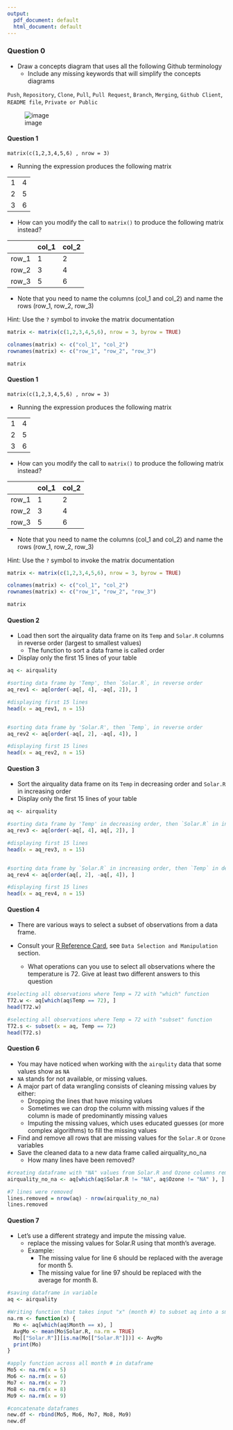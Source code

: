 ```yaml
---
output:
  pdf_document: default
  html_document: default
---
```

### Question 0

*  Draw a concepts diagram that uses all the following Github terminology 
   * Include any missing keywords that will simplify the concepts diagrams 


`Push`, `Repository`, `Clone`, `Pull`, `Pull Request`, `Branch`, `Merging`, `Github Client`, `README file`, `Private or Public`

![image](C:/Users/gails/Desktop/Concept Map_Practical 2.png)


#### Question 1

`matrix(c(1,2,3,4,5,6) , nrow = 3)`

* Running the expression produces the following matrix

|  |  |
|---|---|
| 1 | 4 |
| 2 | 5 |
| 3 | 6 |

* How can you modify the call to `matrix()` to produce the following matrix instead?

|   | col_1 |  col_2 |
| --- |---|---|
| row_1 | 1 | 2 |
| row_2 | 3 | 4 |
| row_3 | 5 | 6 |

* Note that you need to name the columns (col_1 and col_2) and name the rows (row_1, row_2, row_3)

Hint: Use the `?` symbol to invoke the matrix documentation

```r

matrix <- matrix(c(1,2,3,4,5,6), nrow = 3, byrow = TRUE)

colnames(matrix) <- c("col_1", "col_2")
rownames(matrix) <- c("row_1", "row_2", "row_3")

matrix

```

#### Question 1

`matrix(c(1,2,3,4,5,6) , nrow = 3)`

* Running the expression produces the following matrix

|  |  |
|---|---|
| 1 | 4 |
| 2 | 5 |
| 3 | 6 |

* How can you modify the call to `matrix()` to produce the following matrix instead?

|   | col_1 |  col_2 |
| --- |---|---|
| row_1 | 1 | 2 |
| row_2 | 3 | 4 |
| row_3 | 5 | 6 |

* Note that you need to name the columns (col_1 and col_2) and name the rows (row_1, row_2, row_3)

Hint: Use the `?` symbol to invoke the matrix documentation

```r

matrix <- matrix(c(1,2,3,4,5,6), nrow = 3, byrow = TRUE)

colnames(matrix) <- c("col_1", "col_2")
rownames(matrix) <- c("row_1", "row_2", "row_3")

matrix

```

#### Question 2

* Load then sort the airquality data frame on its `Temp` and `Solar.R` columns in reverse order (largest to smallest values)
  * The function to sort a data frame is called order
* Display only the first 15 lines of your table

```r

aq <- airquality

#sorting data frame by 'Temp', then `Solar.R`, in reverse order
aq_rev1 <- aq[order(-aq[, 4], -aq[, 2]), ]

#displaying first 15 lines
head(x = aq_rev1, n = 15)


#sorting data frame by 'Solar.R', then `Temp`, in reverse order
aq_rev2 <- aq[order(-aq[, 2], -aq[, 4]), ]

#displaying first 15 lines
head(x = aq_rev2, n = 15)

```

#### Question 3

* Sort the airquality data frame on its `Temp` in decreasing order and `Solar.R` in increasing order
* Display only the first 15 lines of your table

```r

aq <- airquality

#sorting data frame by 'Temp' in decreasing order, then `Solar.R` in increasing order
aq_rev3 <- aq[order(-aq[, 4], aq[, 2]), ]

#displaying first 15 lines
head(x = aq_rev3, n = 15)


#sorting data frame by `Solar.R` in increasing order, then `Temp` in decreasing order
aq_rev4 <- aq[order(aq[, 2], -aq[, 4]), ]

#displaying first 15 lines
head(x = aq_rev4, n = 15)

```

#### Question 4

* There are various ways to select a subset of observations from a data frame.

* Consult your [R Reference Card](https://cran.r-project.org/doc/contrib/Baggott-refcard-v2.pdf), see `Data Selection and Manipulation` section.
  * What operations can you use to select all observations where the temperature is 72. Give at least two different answers to this question


```r

#selecting all observations where Temp = 72 with "which" function
T72.w <- aq[which(aq$Temp == 72), ]
head(T72.w)

#selecting all observations where Temp = 72 with "subset" function
T72.s <- subset(x = aq, Temp == 72)
head(T72.s)

```

#### Question 6

* You may have noticed when working with the `airqulity` data that some values show as `NA`
 * `NA` stands for not available, or missing values.
* A major part of data wrangling consists of cleaning missing values by either:
  * Dropping the lines that have missing values
   * Sometimes we can drop the column with missing values if the column is made of predominantly missing values
  * Imputing the missing values, which uses educated guesses (or more complex algorithms) to fill the missing values
  
* Find and remove all rows that are missing values for the `Solar.R` or `Ozone` variables
* Save the cleaned data to a new data frame called airquality_no_na
  * How many lines have been removed?

```r

#creating dataframe with "NA" values from Solar.R and Ozone columns removed using "which" function
airquality_no_na <- aq[which(aq$Solar.R != "NA", aq$Ozone != "NA" ), ]

#7 lines were removed
lines.removed = nrow(aq) - nrow(airquality_no_na)
lines.removed
```

#### Question 7
* Let's use a different strategy and impute the missing value.
  * replace the missing values for Solar.R using that month's average.
  * Example:
    * The missing value for line 6 should be replaced with the average for month 5.
    * The missing value for line 97 should be replaced with the average for month 8.

```r
#saving dataframe in variable
aq <- airquality

#Writing function that takes input "x" (month #) to subset aq into a smaller dataframe with data for only one month #. The function then calculates the mean of the Solar.R for that month, and replaces each "NA" value in the Solar.R column with the monthly mean.
na.rm <- function(x) {
  Mo <- aq[which(aq$Month == x), ]
  AvgMo <- mean(Mo$Solar.R, na.rm = TRUE)
  Mo[["Solar.R"]][is.na(Mo[["Solar.R"]])] <- AvgMo
  print(Mo)
}

#apply function across all month # in dataframe
Mo5 <- na.rm(x = 5)
Mo6 <- na.rm(x = 6)
Mo7 <- na.rm(x = 7)
Mo8 <- na.rm(x = 8)
Mo9 <- na.rm(x = 9)

#concatenate dataframes
new.df <- rbind(Mo5, Mo6, Mo7, Mo8, Mo9)
new.df

```

